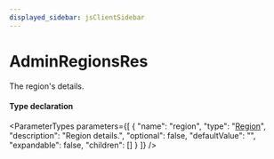 ```yaml
---
displayed_sidebar: jsClientSidebar
---
```



# AdminRegionsRes

The region's details.

#### Type declaration

<ParameterTypes parameters={[
  {
    "name": "region",
    "type": "[Region](../classes/internal.Region.mdx)",
    "description": "Region details.",
    "optional": false,
    "defaultValue": "",
    "expandable": false,
    "children": []
  }
]} />
